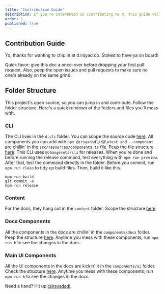 ```yaml
---
title: "Contribution Guide"
description: If you're interested in contributing to D, this guide will help you get started.
order: 1
published: true
---
```


## Contribution Guide

Yo, thanks for wanting to chip in at d.irsyad.co. Stoked to have ya on board!

Quick favor: give this doc a once-over before dropping your first pull request. Also, peep the open issues and pull requests to make sure no one's already on the same grind.

## Folder Structure
This project's open source, so you can jump in and contribute. Follow the folder structure. Here's a quick rundown of the folders and files you'll mess with.

### CLI
The CLI lives in the `d.cli` folder. You can scope the source code [here](https://github.com/irsyadadl/d.cli). All components you can add with `npx @irsyadadl/d@latest add --component` are chillin' in the `src/resources/components.ts` file. Peep the file structure [here](https://github.com/irsyadadl/d.cli/blob/main/src/resources/components.ts). This CLI uses `@changesets/cli` for releases. When you're done and before running the release command, test everything with `npm run preview`. After that, test the command directly in the folder. Before you commit, run `npm run clean` to tidy up build files. Then, build it like this.

```
npm run build
git commit -a
npm run release
```

### Content
For the docs, they hang out in the `content` folder. Scope the structure [here](https://github.com/irsyadadl/d./tree/main/content/docs).

### Docs Components
All the components in the docs are chillin' in the `components/docs` folder. Peep the structure [here](https://github.com/irsyadadl/d./tree/main/components/docs). Anytime you mess with these components, run `npm run b` to see the changes in the docs.

### Main UI Components
All the UI components in the docs are kickin' it in the `components/ui` folder. Check the structure [here](https://github.com/irsyadadl/d./tree/main/components/ui). Anytime you mess with these components, run `npm run b` to see the changes in the docs.

Need a hand? Hit up [@irsyadadl](https://twitter.com/irsyadadl).
